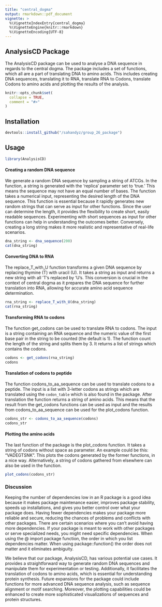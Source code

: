 ```yaml
---
title: "central_dogma"
output: rmarkdown::pdf_document
vignette: >
  %\VignetteIndexEntry{central_dogma}
  %\VignetteEngine{knitr::rmarkdown}
  %\VignetteEncoding{UTF-8}
---
```


## AnalysisCD Package

The AnalysisCD package can be used to analyse a DNA sequence in regards to the central dogma. The package includes a set of functions, which all are a part of translating DNA to amino acids. This includes creating DNA sequences, translating it to RNA, translate RNA to Codons, translate Codons to amino acids and plotting the results of the analysis.

```r
knitr::opts_chunk$set(
  collapse = TRUE,
  comment = "#>"
)
```

## Installation
```r
devtools::install_github("/sahandyz/group_26_package")
```

## Usage

```r
library(AnalysisCD)
```

#### Creating a random DNA sequence

We generate a random DNA sequence by sampling a string of ATCGs. In the function, a string is generated with the 'replica' parameter set to 'true.' This means the sequence may not have an equal number of bases. The function takes a numerical input, representing the desired length of the DNA sequence. This function is essential because it rapidly generates new random strings that can serve as input for other functions. Since the user can determine the length, it provides the flexibility to create short, easily readable sequences. Experimenting with short sequences as input for other functions can help in understanding the outcomes better. Conversely, creating a long string makes it more realistic and representative of real-life scenarios.

```r
dna_string <- dna_sequence(200)
cat(dna_string)
```

#### Converting DNA to RNA

The replace_T_with_U function transforms a given DNA sequence by replacing thymine (T) with uracil (U). It takes a string as input and returns a new string with all 'T's replaced by 'U's. This conversion is crucial in the context of central dogma as it prepares the DNA sequence for further translation into RNA, allowing for accurate amino acid sequence determination.

```r
rna_string <- replace_T_with_U(dna_string)
cat(rna_string)

```

#### Transforming RNA to codons

The function get_codons can be used to translate RNA to codons. The input is a string containing an RNA sequence and the numeric value of the first base pair in the string to be counted (the default is 1). The function count the length of the string and splits them by 3. It returns a list of strings which contains the codons.

```r
codons <- get_codons(rna_string)
codons
```

#### Translation of codons to peptide

The function codons_to_aa_sequence can be used to translate codons to a peptide. The input is a list with 3-letter codons as strings which are translated using the `codon_table` which is also found in the package. After translation the function returns a string of amino acids. This means that the result from the get_codons functions can be used as input and the results from codons_to_aa_sequence can be used for the plot_codons function.

```r

codons_str <- codons_to_aa_sequence(codons)
codons_str
```

#### Plotting the amino acids

The last function of the package is the plot_codons function. It takes a string of codons without space as parameter. An example could be this: "VADEGTSNK". This plots the codons generated by the former functions, in a nice way. Alternatively, a string of codons gathered from elsewhere can also be used in the function.

```r
plot_codons(codons_str)

```

### Discussion

Keeping the number of dependencies low in an R package is a good idea because it makes package maintenance easier, improves package stability, speeds up installations, and gives you better control over what your package does. Having fewer dependencies makes your package more reliable and secure, reducing the chances of problems and conflicts with other packages. There are certain scenarios where you can't avoid having more dependencies. If your package is meant to work with other packages or serve specialized needs, you might need specific dependencies. When using the \@ import package function, the order in which you list dependencies matter. When using package::function() the order does not matter and it eliminates ambiguity.

We believe that our package, AnalysisCD, has various potential use cases. It provides a straightforward way to generate random DNA sequences and manipulate them for experimentation or testing. Additionally, it facilitates the translation of codons to amino acids, which is essential for understanding protein synthesis. Future expansions for the package could include functions for more advanced DNA sequence analysis, such as sequence alignment or motif searching. Moreover, the plotting capabilities could be enhanced to create more sophisticated visualizations of sequences and protein structures.

